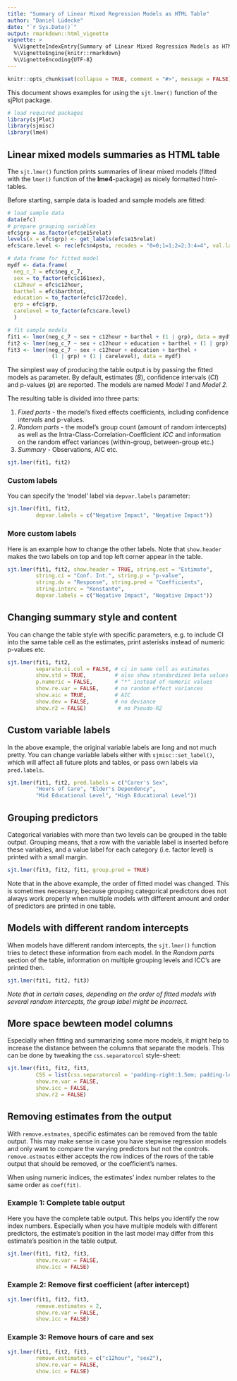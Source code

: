 ```yaml
---
title: "Summary of Linear Mixed Regression Models as HTML Table"
author: "Daniel Lüdecke"
date: "`r Sys.Date()`"
output: rmarkdown::html_vignette
vignette: >
  %\VignetteIndexEntry{Summary of Linear Mixed Regression Models as HTML Table}
  %\VignetteEngine{knitr::rmarkdown}
  %\VignetteEncoding{UTF-8}
---
```


```r
knitr::opts_chunk$set(collapse = TRUE, comment = "#>", message = FALSE)
```

This document shows examples for using the `sjt.lmer()` function of the sjPlot package.

```r
# load required packages
library(sjPlot)
library(sjmisc)
library(lme4)
```

## Linear mixed models summaries as HTML table

The `sjt.lmer()` function prints summaries of linear mixed models (fitted with the `lmer()` function of the **lme4**-package) as nicely formatted html-tables.

Before starting, sample data is loaded and sample models are fitted:

```r
# load sample data
data(efc)
# prepare grouping variables
efc$grp = as.factor(efc$e15relat)
levels(x = efc$grp) <- get_labels(efc$e15relat)
efc$care.level <- rec(efc$n4pstu, recodes = "0=0;1=1;2=2;3:4=4", val.labels = c("none", "I", "II", "III"))

# data frame for fitted model
mydf <- data.frame(
  neg_c_7 = efc$neg_c_7,
  sex = to_factor(efc$c161sex),
  c12hour = efc$c12hour,
  barthel = efc$barthtot,
  education = to_factor(efc$c172code),
  grp = efc$grp,
  carelevel = to_factor(efc$care.level)
  )

# fit sample models
fit1 <- lmer(neg_c_7 ~ sex + c12hour + barthel + (1 | grp), data = mydf)
fit2 <- lmer(neg_c_7 ~ sex + c12hour + education + barthel + (1 | grp), data = mydf)
fit3 <- lmer(neg_c_7 ~ sex + c12hour + education + barthel +
              (1 | grp) + (1 | carelevel), data = mydf)
``` 

The simplest way of producing the table output is by passing the fitted models as parameter. By default, estimates (_B_), confidence intervals (_CI_) and p-values (_p_) are reported. The models are named _Model 1_ and _Model 2_.

The resulting table is divided into three parts:

1. _Fixed parts_ - the model's fixed effects coefficients, including confidence intervals and p-values.
2. _Random parts_ - the model's group count (amount of random intercepts) as well as the Intra-Class-Correlation-Coefficient _ICC_ and information on the random effect variances (within-group, between-group etc.)
3. _Summary_ - Observations, AIC etc.

```r
sjt.lmer(fit1, fit2)
```


### Custom labels
You can specify the 'model' label via `depvar.labels` parameter:

```r
sjt.lmer(fit1, fit2,
         depvar.labels = c("Negative Impact", "Negative Impact"))
```


### More custom labels
Here is an example how to change the other labels. Note that `show.header` makes the two labels on top and top left corner appear in the table.

```r
sjt.lmer(fit1, fit2, show.header = TRUE, string.est = "Estimate", 
         string.ci = "Conf. Int.", string.p = "p-value",
         string.dv = "Response", string.pred = "Coefficients",
         string.interc = "Konstante",
         depvar.labels = c("Negative Impact", "Negative Impact"))
```


## Changing summary style and content

You can change the table style with specific parameters, e.g. to include CI into the same table cell as the estimates, print asterisks instead of numeric p-values etc.

```r
sjt.lmer(fit1, fit2,
         separate.ci.col = FALSE, # ci in same cell as estimates
         show.std = TRUE,         # also show standardized beta values
         p.numeric = FALSE,       # "*" instead of numeric values
         show.re.var = FALSE,     # no random effect variances
         show.aic = TRUE,         # AIC
         show.dev = FALSE,        # no deviance
         show.r2 = FALSE)          # no Pseudo-R2
```


## Custom variable labels

In the above example, the original variable labels are long and not much pretty. You can change variable labels either with `sjmisc::set_label()`, which will affect all future plots and tables, or pass own labels via `pred.labels`.

```r
sjt.lmer(fit1, fit2, pred.labels = c("Carer's Sex",
         "Hours of Care", "Elder's Dependency",
         "Mid Educational Level", "High Educational Level"))
```


## Grouping predictors

Categorical variables with more than two levels can be grouped in the table output. Grouping means, that a row with the variable label is inserted before these variables, and a value label for each category (i.e. factor level) is printed with a small margin.

```r
sjt.lmer(fit3, fit2, fit1, group.pred = TRUE)
```


Note that in the above example, the order of fitted model was changed. This is sometimes necessary, because grouping categorical predictors does not always work properly when multiple models with different amount and order of predictors are printed in one table.

## Models with different random intercepts

When models have different random intercepts, the `sjt.lmer()` function tries to detect these information from each model. In the _Random parts_ section of the table, information on multiple grouping levels and ICC's are printed then.

```r
sjt.lmer(fit1, fit2, fit3)
```


_Note that in certain cases, depending on the order of fitted models with several random intercepts, the group label might be incorrect._

## More space bewteen model columns

Especially when fitting and summarizing some more models, it might help to increase the distance between the columns that separate the models. This can be done by tweaking the `css.separatorcol` style-sheet:

```r
sjt.lmer(fit1, fit2, fit3, 
         CSS = list(css.separatorcol = 'padding-right:1.5em; padding-left:1.5em;'),
         show.re.var = FALSE,
         show.icc = FALSE,
         show.r2 = FALSE)
```


## Removing estimates from the output

With `remove.estmates`, specific estimates can be removed from the table output. This may make sense in case you have stepwise regression models and only want to compare the varying predictors but not the controls. `remove.estmates` either accepts the row indices of the rows of the table output that should be removed, or the coefficient's names.

When using numeric indices, the estimates' index number relates to the same order as `coef(fit)`.

### Example 1: Complete table output

Here you have the complete table output. This helps you identify the row index numbers. Especially when you have multiple models with different predictors, the estimate's position in the last model may differ from this estimate's position in the table output.

```r
sjt.lmer(fit1, fit2, fit3,
         show.re.var = FALSE,
         show.icc = FALSE)
```

### Example 2: Remove first coefficient (after intercept)

```r
sjt.lmer(fit1, fit2, fit3,
         remove.estimates = 2,
         show.re.var = FALSE,
         show.icc = FALSE)
```


### Example 3: Remove hours of care and sex

```r
sjt.lmer(fit1, fit2, fit3,
         remove.estimates = c("c12hour", "sex2"),
         show.re.var = FALSE,
         show.icc = FALSE)
```

